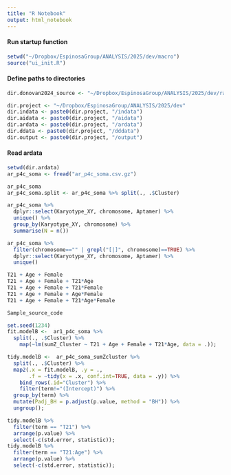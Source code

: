 ```yaml
---
title: "R Notebook"
output: html_notebook
---
```


#### Run startup function
```r
setwd("~/Dropbox/EspinosaGroup/ANALYSIS/2025/dev/macro")
source("ui_init.R")
```

#### Define paths to directories
```r
dir.donovan2024_source <- "~/Dropbox/EspinosaGroup/ANALYSIS/2025/dev/rawdata/Donovan2024_syn31481952.5"

dir.project <- "~/Dropbox/EspinosaGroup/ANALYSIS/2025/dev"
dir.indata <- paste0(dir.project, "/indata")
dir.aidata <- paste0(dir.project, "/aidata")
dir.ardata <- paste0(dir.project, "/ardata")
dir.ddata <- paste0(dir.project, "/dddata")
dir.output <- paste0(dir.project, "/output")
```

#### Read ardata
```r
setwd(dir.ardata)
ar_p4c_soma <- fread("ar_p4c_soma.csv.gz")

ar_p4c_soma
ar_p4c_soma.split <- ar_p4c_soma %>% split(., .$Cluster)
```

```r
ar_p4c_soma %>%
  dplyr::select(Karyotype_XY, chromosome, Aptamer) %>%
  unique() %>%
  group_by(Karyotype_XY, chromosome) %>%
  summarise(N = n())

ar_p4c_soma %>%
  filter(chromosome=="" | grepl("[|]", chromosome)==TRUE) %>%
  dplyr::select(Karyotype_XY, chromosome, Aptamer) %>%
  unique() 
```

```r
T21 + Age + Female
T21 + Age + Female + T21*Age
T21 + Age + Female + T21*Female
T21 + Age + Female + Age*Female
T21 + Age + Female + T21*Age*Female

Sample_source_code
```

```r
set.seed(1234)
fit.modelB <-  ar1_p4c_soma %>%
  split(., .$Cluster) %>%
    map(~lm(sumZ_Cluster ~ T21 + Age + Female + T21*Age, data = .));

tidy.modelB <-  ar_p4c_soma_sumZcluster %>%
  split(., .$Cluster) %>%
  map2(.x = fit.modelB, .y = .,
       .f = ~tidy(x = .x, conf.int=TRUE, data = .y)) %>%
    bind_rows(.id="Cluster") %>%
    filter(term!="(Intercept)") %>%
  group_by(term) %>%
  mutate(Padj_BH = p.adjust(p.value, method = "BH")) %>%
  ungroup();

tidy.modelB %>%
  filter(term == "T21") %>%
  arrange(p.value) %>%
  select(-c(std.error, statistic));
tidy.modelB %>%
  filter(term == "T21:Age") %>%
  arrange(p.value) %>%
  select(-c(std.error, statistic));
```

